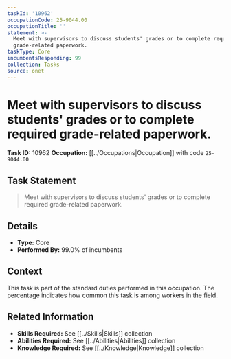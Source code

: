 ```yaml
---
taskId: '10962'
occupationCode: 25-9044.00
occupationTitle: ''
statement: >-
  Meet with supervisors to discuss students' grades or to complete required
  grade-related paperwork.
taskType: Core
incumbentsResponding: 99
collection: Tasks
source: onet
---
```

# Meet with supervisors to discuss students' grades or to complete required grade-related paperwork.

**Task ID:** 10962
**Occupation:** [[../Occupations|Occupation]] with code `25-9044.00`

## Task Statement

> Meet with supervisors to discuss students' grades or to complete required grade-related paperwork.

## Details

- **Type:** Core
- **Performed By:** 99.0% of incumbents

## Context

This task is part of the standard duties performed in this occupation. The percentage indicates how common this task is among workers in the field.

## Related Information

- **Skills Required:** See [[../Skills|Skills]] collection
- **Abilities Required:** See [[../Abilities|Abilities]] collection
- **Knowledge Required:** See [[../Knowledge|Knowledge]] collection
